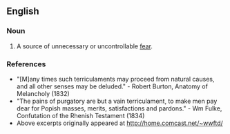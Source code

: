 ==English==
===Noun===
{{en-noun}}
# {{context|obsolete}} A source of unnecessary or uncontrollable [[fear]].

===References===
*"[M]any times such terriculaments may proceed from natural causes, and all other senses may be deluded." - Robert Burton, Anatomy of Melancholy (1832)
*"The pains of purgatory are but a vain terriculament, to make men pay dear for Popish masses, merits, satisfactions and pardons." - Wm Fulke, Confutation of the Rhenish Testament  (1834)
*Above excerpts originally appeared at http://home.comcast.net/~wwftd/